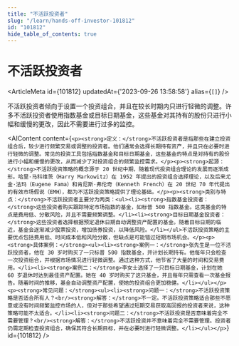 ```yaml
---
title: "不活跃投资者"
slug: "/learn/hands-off-investor-101812"
id: "101812"
hide_table_of_contents: true
---
```



# 不活跃投资者

<ArticleMeta id={101812} updatedAt={'2023-09-26 13:58:58'} alias={`[]`} />
<div className='border-solid border-b border-t-0 my-4 border-[var(--ifm-color-gray-300)]' />

不活跃投资者倾向于设置一个投资组合，并且在较长时期内只进行轻微的调整。许多不活跃投资者使用指数基金或目标日期基金，这些基金对其持有的股份只进行小幅和缓慢的更改，因此不需要进行过多的监控。

<AIContent content={`<p><strong>定义：</strong>不活跃投资者是指那些在建立投资组合后，较少进行频繁交易或调整的投资者。他们通常会选择长期持有资产，并且只在必要时进行轻微的调整。常见的投资工具包括指数基金和目标日期基金，这些基金的特点是对持有的股份进行小幅和缓慢的更改，从而减少了对投资组合的频繁监控需求。</p><p><strong>起源：</strong>不活跃投资策略的概念源于 20 世纪中期，随着现代投资组合理论的发展而逐渐成形。哈里·马科维茨（Harry Markowitz）在 1952 年提出的投资组合选择理论，以及后来尤金·法玛（Eugene Fama）和肯尼斯·弗伦奇（Kenneth French）在 20 世纪 70 年代提出的有效市场假说（EMH），都为不活跃投资策略提供了理论基础。</p><p><strong>类别与特点：</strong>不活跃投资者主要分为两类：<ul><li><strong>指数基金投资者：</strong>这些投资者购买跟踪特定市场指数的基金，如标普 500 指数基金。这类基金的特点是费用低、分散风险，并且不需要频繁调整。</li><li><strong>目标日期基金投资者：</strong>这些投资者选择根据预定退休日期自动调整资产配置的基金。随着目标日期的临近，基金会逐渐减少股票投资，增加债券投资，以降低风险。</li></ul>不活跃投资策略的主要优点包括费用低、时间成本低和风险分散，但缺点是可能错过短期市场机会。</p><p><strong>具体案例：</strong><ul><li><strong>案例一：</strong>张先生是一位不活跃投资者，他在 30 岁时购买了一只标普 500 指数基金，并计划长期持有。他每年只会检查一次投资组合，并根据市场情况进行轻微调整。通过这种方式，他节省了大量的时间和交易费用。</li><li><strong>案例二：</strong>李女士选择了一只目标日期基金，计划在她 60 岁退休时达到最佳资产配置。她在 40 岁时购买了这只基金，并且每年只需查看一次基金报告。随着时间的推移，基金自动调整资产配置，使她的投资组合更加稳健。</li></ul></p><p><strong>常见问题：</strong><ul><li><strong>问题一：</strong>不活跃投资策略是否适合所有人？<br/><strong>解答：</strong>不一定。不活跃投资策略适合那些不愿意或没有时间频繁监控市场的人，但对于那些希望通过短期交易获取高回报的投资者来说，这种策略可能不太适合。</li><li><strong>问题二：</strong>不活跃投资是否意味着完全不需要管理？<br/><strong>解答：</strong>不活跃投资并不意味着完全不需要管理。投资者仍需定期检查投资组合，确保其符合长期目标，并在必要时进行轻微调整。</li></ul></p>`} id={101812} />
